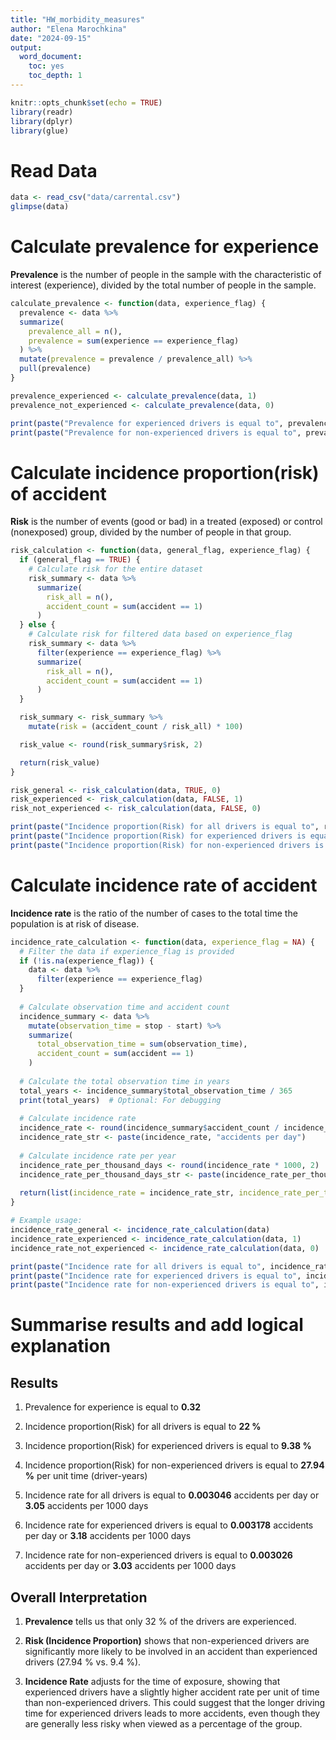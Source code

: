 ```yaml
---
title: "HW_morbidity_measures"
author: "Elena Marochkina"
date: "2024-09-15"
output:
  word_document: 
    toc: yes
    toc_depth: 1
---
```


```r
knitr::opts_chunk$set(echo = TRUE)
library(readr)
library(dplyr)
library(glue)
```
\newpage
# Read Data

```r
data <- read_csv("data/carrental.csv")
glimpse(data)

```

# Calculate prevalence for experience
**Prevalence** is the number of people in the sample with the characteristic of interest (experience), divided by the total number of people in the sample.
```r
calculate_prevalence <- function(data, experience_flag) {
  prevalence <- data %>%
  summarize(
    prevalence_all = n(),
    prevalence = sum(experience == experience_flag)
  ) %>%
  mutate(prevalence = prevalence / prevalence_all) %>%
  pull(prevalence)
}

prevalence_experienced <- calculate_prevalence(data, 1)
prevalence_not_experienced <- calculate_prevalence(data, 0)

print(paste("Prevalence for experienced drivers is equal to", prevalence_experienced))
print(paste("Prevalence for non-experienced drivers is equal to", prevalence_not_experienced))


```
# Calculate incidence proportion(risk) of accident

**Risk** is the number of events (good or bad) in a treated (exposed) or control (nonexposed) group, divided by the number of people in that group.

```r
risk_calculation <- function(data, general_flag, experience_flag) {
  if (general_flag == TRUE) {
    # Calculate risk for the entire dataset
    risk_summary <- data %>%
      summarize(
        risk_all = n(),
        accident_count = sum(accident == 1)
      )
  } else {
    # Calculate risk for filtered data based on experience_flag
    risk_summary <- data %>%
      filter(experience == experience_flag) %>%
      summarize(
        risk_all = n(),
        accident_count = sum(accident == 1)
      )
  }

  risk_summary <- risk_summary %>%
    mutate(risk = (accident_count / risk_all) * 100)

  risk_value <- round(risk_summary$risk, 2)

  return(risk_value)
}

risk_general <- risk_calculation(data, TRUE, 0)
risk_experienced <- risk_calculation(data, FALSE, 1)
risk_not_experienced <- risk_calculation(data, FALSE, 0)

print(paste("Incidence proportion(Risk) for all drivers is equal to", risk_general, paste("%")))
print(paste("Incidence proportion(Risk) for experienced drivers is equal to", risk_experienced, paste("%")))
print(paste("Incidence proportion(Risk) for non-experienced drivers is equal to", risk_not_experienced, paste("%")))
```
# Calculate incidence rate of accident

**Incidence rate** is the ratio of the number of cases to the total time the population is at risk of disease.

```r

incidence_rate_calculation <- function(data, experience_flag = NA) {
  # Filter the data if experience_flag is provided
  if (!is.na(experience_flag)) {
    data <- data %>%
      filter(experience == experience_flag)
  }
  
  # Calculate observation time and accident count
  incidence_summary <- data %>%
    mutate(observation_time = stop - start) %>%
    summarize(
      total_observation_time = sum(observation_time),
      accident_count = sum(accident == 1)
    )
  
  # Calculate the total observation time in years
  total_years <- incidence_summary$total_observation_time / 365
  print(total_years)  # Optional: For debugging
  
  # Calculate incidence rate
  incidence_rate <- round(incidence_summary$accident_count / incidence_summary$total_observation_time, 6)
  incidence_rate_str <- paste(incidence_rate, "accidents per day")
  
  # Calculate incidence rate per year
  incidence_rate_per_thousand_days <- round(incidence_rate * 1000, 2)
  incidence_rate_per_thousand_days_str <- paste(incidence_rate_per_thousand_days, "accidents per 1000 days")
  
  return(list(incidence_rate = incidence_rate_str, incidence_rate_per_thousand_days = incidence_rate_per_thousand_days_str))
}

# Example usage:
incidence_rate_general <- incidence_rate_calculation(data)
incidence_rate_experienced <- incidence_rate_calculation(data, 1)
incidence_rate_not_experienced <- incidence_rate_calculation(data, 0)

print(paste("Incidence rate for all drivers is equal to", incidence_rate_general$incidence_rate, "or", incidence_rate_general$incidence_rate_per_thousand_days))
print(paste("Incidence rate for experienced drivers is equal to", incidence_rate_experienced$incidence_rate, "or", incidence_rate_experienced$incidence_rate_per_thousand_days))
print(paste("Incidence rate for non-experienced drivers is equal to", incidence_rate_not_experienced$incidence_rate, "or", incidence_rate_not_experienced$incidence_rate_per_thousand_days))

```
\newpage
# Summarise results and add logical explanation

## Results

1. Prevalence for experience is equal to **0.32**

2. Incidence proportion(Risk) for all drivers is equal to **22 %**

3. Incidence proportion(Risk) for experienced drivers is equal to **9.38 %**

4. Incidence proportion(Risk) for non-experienced drivers is equal to **27.94 %** per unit time (driver-years)

5. Incidence rate for all drivers is equal to **0.003046** accidents per day or **3.05** accidents per 1000 days

6. Incidence rate for experienced drivers is equal to **0.003178** accidents per day or **3.18** accidents per 1000 days

7. Incidence rate for non-experienced drivers is equal to **0.003026** accidents per day or **3.03** accidents per 1000 days

## Overall Interpretation
1. **Prevalence** tells us that only 32 % of the drivers are experienced.

2. **Risk (Incidence Proportion)** shows that non-experienced drivers are significantly more likely to be involved in an accident than experienced drivers (27.94 % vs. 9.4 %).

3. **Incidence Rate** adjusts for the time of exposure, showing that experienced drivers have a slightly higher accident rate per unit of time than non-experienced drivers. This could suggest that the longer driving time for experienced drivers leads to more accidents, even though they are generally less risky when viewed as a percentage of the group.